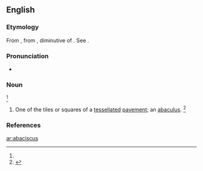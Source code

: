 ==English==

===Etymology===
From {{etyl|NL.|en}}, from {{etyl|grc|en}} {{term|ἀβακίσκος||a coloured stone for laying mosaic|tr=abakiskos|lang=grc}}, diminutive of {{term|ἄβαξ||board|tr=abaks|lang=grc}}.
See {{term|abacus|lang=en}}.

===Pronunciation===
* {{a|GenAm}} {{IPA|/ˌæb.əˈsɪs.kəs/|/ˌæb.əˈsɪs.kɪs/|lang=en}}

===Noun===
{{en-noun|abacisci|abaciscuses}}<ref name=SOED/>

# {{context|archaic|lang=en}} One of the tiles or squares of a [[tessellated]] [[pavement]]; an [[abaculus]]. {{defdate|First attested in the mid 18<sup>th</sup> century.}}<ref name=SOED>{{R:SOED5|page=2}}</ref>

===References===
<references/>

[[ar:abaciscus]]